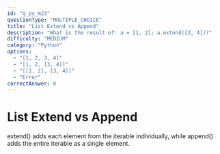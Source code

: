 ```yaml
---
id: "q_py_m23"
questionType: "MULTIPLE_CHOICE"
title: "List Extend vs Append"
description: "What is the result of: a = [1, 2]; a.extend([3, 4])?"
difficulty: "MEDIUM"
category: "Python"
options:
  - "[1, 2, 3, 4]"
  - "[1, 2, [3, 4]]"
  - "[[1, 2], [3, 4]]"
  - "Error"
correctAnswer: 0
---
```


# List Extend vs Append

extend() adds each element from the iterable individually, while append() adds the entire iterable as a single element.

